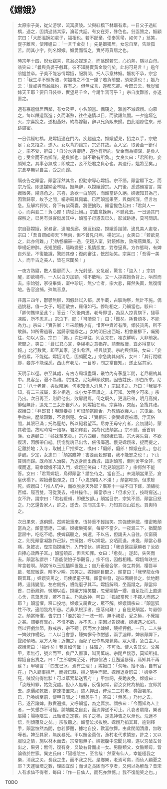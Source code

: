 # 《嫦娥》

> 太原宗子美，從父游學，流寓廣陵。父與紅橋下林嫗有素。一日父子過紅橋，遇之，固請過諸其家，瀹茗共話。有女在旁，殊色也。翁亟贊之，嫗顧宗曰：「大郎溫婉如處子，福相也。若不鄙棄，便奉箕帚，如何？」翁笑，促子離席，使拜媼曰：「一言千金矣！」先是嫗獨居，女忽自至，告訴孤苦。問其小字，則名嫦娥。嫗愛而留之，實將奇貨居之也。
>
> 時宗年十四，睨女竊喜，意翁必媒定之，而翁歸若忘，心灼熱，隱以白母。翁笑曰：「曩與貪婆子戲耳。彼不知將賣黃金幾何矣，此何可易言！」逾年翁媼並卒。子美不能忘情嫦娥，服將闋，托人示意林嫗。嫗初不承，宗忿曰：「我生平不輕折腰，何媼視之不值一錢？若負前盟，須見還也！」嫗乃云：「曩或與而翁戲約，容有之。但無成言，遂都忘卻。今既云云，我豈留嫁天王耶？要日日裝束，實望易千金，今請半焉可乎？」宗自度難辦，亦遂置之。
>
> 適有寡媼僦居西鄰，有女及笄，小名顛當。偶窺之，雅麗不減嫦娥。向慕之，每以饋遺階進；久而漸熟，往往送情以目，而欲語無間。一夕逾垣乞火，宗喜挽之，遂相燕好。約為嫁娶，辭以兄負販未歸。由此蹈隙往來，形跡周密。
>
> 一日偶經紅橋，見嫦娥適在門內，疾趨過之。嫦娥望見，招之以手，宗駐足；女又招之，遂入。女以背約讓宗，宗述其故。女入室，取黃金一鋌付之，宗不受，辭曰：「自分水與卿絕，遂他有所約。受金而為卿謀，是負人也；受金而不為卿謀，是負卿也：誠不敢有所負。」女良久曰：「君所約，妾頗知之。其事必無成；即成之，妾不怨君之負心也。其速行，媼將至矣。」宗倉卒無以自主，受之而歸。
>
> 隔夜告之顛當，顛當深然其言，但勸宗專心嫦娥。宗不語。顛當願下之，而宗乃悅。即遣媒納金林嫗，嫗無辭，以嫦娥歸宗。入門後，悉述顛當言，嫦娥微笑，陽慫恿之。宗喜，急欲一白顛當，而顛當跡久絕。嫦娥知其為己，因暫歸寧，故予之間，囑宗竊其佩囊。已而顛當果至，與商所謀，但言勿急。及解衿狎笑，脅下有紫荷囊，將便摘取。顛當變色起曰：「君與人一心，而與妾二！負心郎！請從此絕。」宗曲意挽解，不聽竟去。一日過其門探察之，已另有吳客僦居其中，顛當子母遷去已久，影滅跡絕，莫可問訊。
>
> 宗自娶嫦娥，家暴富，連閣長廊，彌亙街路。嫦娥善諧謔，適見美人畫卷，宗曰：「吾自謂如卿天下無兩，但不曾見飛燕、楊妃耳。」女笑曰：「若欲見之，此亦何難。」乃執卷細審一過，便趨入室，對鏡修妝，效飛燕舞風，又學楊妃帶醉。長短肥瘦，隨時變更；風情態度，對卷逼真。方作態時，有婢自外至，不復能識，驚問其僚；復向審注，恍然始笑。宗喜曰：「吾得一美人，而千古之美人，皆在床闥矣！」
>
> 一夜方熟寢，數人撬扉而入，火光射壁。女急起，驚言：「盜入！」宗初醒，即欲鳴呼。一人以白刃加頸，懼不敢喘。又一人掠嫦娥負背上，哄然而去。宗始號，家役畢集，室中珍玩，無少亡者，宗大悲，羅然失圖，無復情地。告官追捕，殊無音息。
>
> 荏苒三四年，鬱鬱無聊，因假赴試入都。居半載，占驗詢察，無計不施。偶過姚巷，值一女子，垢面敝衣，羅儴如丐。停趾相之，乃顛當也。駭曰：「卿何憔悴至此？」答云：「別後南遷，老母即世，為惡人掠賣旗下，撻辱凍餒，所不忍言。」宗泣下，問：「可贖否？」曰：「難矣。耗費煩多，不能為力。」宗曰：「實告卿：年來頗稱小有，惜客中資斧有限，傾裝貨馬，所不敢辭。如所需過奢，當歸家營辦之。」女約明日出西城，相會叢柳下，囑獨往，勿以人從。宗曰：「諾。」次日早往，則女先在，袿衣鮮明，大非前狀。驚問之，笑曰：「曩試君心耳，幸綈袍之意猶存。請至敝廬，宜必得當以報。」北行數武，即至其家，遂出肴酒，相與談宴。宗約與俱歸，女曰：「妾多俗累，不能從。嫦娥消息，固頗聞之。」宗急詢其何所，女曰：「其行蹤縹緲，妾亦不能深悉。西山有老尼，一目眇，問之當自知。」遂止宿其家。
>
> 天明示以徑。宗至其處，有古寺周垣盡頹，叢竹內有茅屋半間，老尼綴衲其中。見客至，漫不為禮。宗揖之，尼始舉頭致問。因告姓氏，即白所求。尼曰：「八十老瞽，與世睽絕，何處知佳人消息？」宗固求之。乃曰：「我實不知。有二三戚屬，來夕相過，或小女子輩識之，未可知。汝明夕可來。」宗乃出。次日再至，則尼他出，敗扉扃焉。伺之既久，更漏已催，明月高揭，徘徊無計，遙見二三女郎自外入，則嫦娥在焉。宗喜極，突起，急攬其祛。嫦娥曰：「莽郎君！嚇煞妾矣！可恨顛當饒舌，乃教情欲纏人。」宗曳坐，執手款曲，歷訴艱難，不覺惻楚。女曰：「實相告：妾實姮娥被謫，浮沉俗間，其限已滿；托為寇劫，所以絕君望耳。尼亦王母守府者，妾初譴時，蒙其收恤，故暇時常一臨存。君如釋妾，當為代致顛當。」宗不聽，垂首隕涕。女遙顧曰：「姊妹輩來矣。」宗方四顧，而嫦娥已杳。宗大哭失聲，不欲復活，因解帶自縊。恍惚覺魂已出舍，倀倀靡適。俄見嫦娥來，捉而提之，足離於地；入寺，取樹上尸推擠之，喚曰：「癡郎，癡郎！嫦娥在此。」忽若夢醒。少定，女恚曰：「顛當賤婢！害妾而殺郎君，我不能恕之也！」下山賃輿而歸。既命家人治裝，乃返身而出西城，詣謝顛當，至則舍宇全非，愕嘆而返。竊幸嫦娥不知入門，嫦娥迎笑曰：「君見顛當耶？」宗愕然不能答。女曰：「君背嫦娥，烏得顛當？請坐待之，當自至。」未幾顛當果至，倉皇伏榻下。嫦娥疊指彈之，曰：「小鬼頭陷人不淺！」顛當叩頭，但求賒死。嫦娥曰：「推人坑中，而欲脫身天外耶？廣寒十一姑不日下嫁，須繡枕百幅、履百雙，可從我去，相共操作。」顛當恭白：「但求分工，按時齎送。」女不許，謂宗曰：「君若緩頰，即便放卻。」顛當目宗，宗笑不語，顛當目怒之。乃乞還告家人，許之，遂去。宗問其生平，乃知其西山狐也。買輿待之。
>
> 次日果來，遂俱歸。然嫦娥重來，恆持重不輕諧笑。宗強使狎戲，惟密教顛當為之。顛當慧絕，工媚。嫦娥樂獨宿，每辭不當夕。一夜漏三下，猶聞顛當房中，吃吃不絕。使婢竊聽之，婢還，不以告，但請夫人自往。伏窗窺之，則見顛當凝妝作己狀，宗擁抱，呼以嫦娥。女哂而退。未幾，顛當心暴痛，急披衣，曳宗詣嫦娥所，入門便伏。嫦娥曰：「我豈醫巫厭勝者？汝欲自捧心效西子耳。」顛當頓首，但言知罪。女曰：「愈矣。」遂起，失笑而去。顛當私謂宗：「吾能使娘子學觀音。」宗不信，因戲相賭。嫦娥每趺坐，眸含若瞑。顛當悄以玉瓶插柳置幾上；自乃垂發合掌，侍立其側，櫻唇半啟，瓠犀微露，睛不少瞬。宗笑之。嫦娥開目問之，顛當曰：「我學龍女侍觀音耳。」嫦娥笑罵之，罰使學童子拜。顛當束發，遂四面朝參之，伏地翻轉，逞諸變態，左右側折，襪能磨乎其耳。嫦娥解頤，坐而蹴之。顛當仰首，口銜鳳鉤，微觸以齒。嫦娥方嬉笑間，忽覺媚情一縷，自足趾而上直達心舍，意蕩思淫，若不自主。乃急斂神，呵曰：「狐奴當死！不擇人而惑之耶？」顛當懼，釋口投地。嫦娥又厲責之，眾不解。嫦娥謂宗曰：「顛當狐性不改，適間幾為所愚。若非夙根深者，墮落何難！」自是見顛當，每嚴御之。顛當慚懼，告宗曰：「妾於娘子一肢一體，無不親愛，愛之極，不覺媚之甚。謂妾有異心，不惟不敢，亦不忍。」宗因以告嫦娥，嫦娥遇之如初。然以狎戲無節，數戒宗，宗不聽；因而大小婢婦，競相狎戲。一日，二人扶一婢效作楊妃。二人以目會意，賺婢懈骨作酣態，兩手遽釋，婢暴顛墀下，聲如傾堵。眾方大嘩；近撫之，而妃子已作馬嵬薨矣。眾大懼，急白主人。嫦娥驚曰：「禍作矣！我言如何哉！」往驗之，不可救。使人告其父。父某甲，素無行，號奔而至，負尸入廳事，叫罵萬端。宗閉戶惴恐，莫知所措。嫦娥自出責之，曰：「主郎虐婢至死，律無償法；且邂逅暴殂，焉知其不再蘇？」甲噪言：「四支已冰，焉有生理！」嫦娥曰：「勿嘩。縱不活，自有官在。」乃入廳事撫尸，而婢已蘇，撫之隨手而起。嫦娥返身怒曰：「婢幸不死，賊奴何得無狀！可以草索縶送官府！」甲無詞，長跪哀免。嫦娥曰：「汝既知罪，姑免究處。但小人無賴，反復何常，留汝女終為禍胎，宜即將去。原價如乾數，當速措置來。」遣人押出，俾浼二三村老，券證署尾。已，乃喚婢至前，使甲自問之：「無恙乎？」答曰：「無恙。」乃付之去。已，遂召諸婢，數責遍撲。又呼顛當，為之厲禁。謂宗曰：「今而知為人上者，一笑顰亦不可輕。謔端開之自妾，而流弊遂不可止。凡哀者屬陰，樂者屬陽；陽極陰生，此循環之定數。婢子之禍，是鬼神告之以漸也。荒迷不悟，則傾覆及之矣。」宗敬聽之。顛當泣求拔脫。嫦娥乃掐其耳，逾刻釋手，顛當憮然為間，忽若夢醒，據地自投，歡喜欲舞。由此閨閣清肅，無敢嘩者。婢至其家，無疾暴死。甲以贖金莫償，漁村老代求憐恕，許之；又以服役之情，施以材木而去。宗常患無子。嫦娥腹中忽聞兒啼，遂以刃破左脅出之，果男；無何，復有身，又破右脅而出一女。男酷類父，女酷類母，皆論昏於世家。異史氏曰：「陽極陰生，至言哉！然室有仙人，幸能極我之樂，消我之災，長我之生，而不我之死。是鄉樂，老焉可矣，而仙人顧憂之耶？天運循環之數，理固宜然；而世之長困而不亨者，又何以為解哉？昔宋人有求仙不得者，每曰：『作一日仙人，而死亦無憾。』我不復能笑之也。」

TODO
